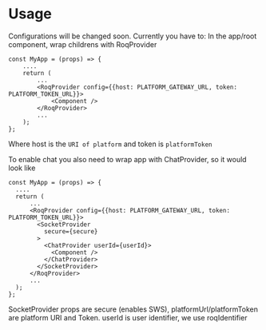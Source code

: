 
<Meta title="Roq Components/Usage" />

# Usage

Configurations will be changed soon. Currently you have to:
In the app/root component, wrap childrens with RoqProvider

```
const MyApp = (props) => {
    ....
    return (
        ...
        <RoqProvider config={{host: PLATFORM_GATEWAY_URL, token: PLATFORM_TOKEN_URL}}>
            <Component />
        </RoqProvider>
        ...
    );
};

```

Where host is the `URI of platform` and token is `platformToken`

To enable chat you also need to wrap app with ChatProvider, so it would look like

```
const MyApp = (props) => {
  ....
  return (
      ...
      <RoqProvider config={{host: PLATFORM_GATEWAY_URL, token: PLATFORM_TOKEN_URL}}>
        <SocketProvider
          secure={secure}
        >
          <ChatProvider userId={userId}>
            <Component />
          </ChatProvider>
        </SocketProvider>
      </RoqProvider>
      ...
  );
};
```

SocketProvider props are secure (enables SWS), platformUrl/platformToken are platform URI and Token. userId is user identifier, we use roqIdentifier
